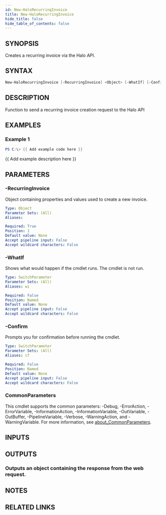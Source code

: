 ```yaml
---
id: New-HaloRecurringInvoice
title: New-HaloRecurringInvoice
hide_title: false
hide_table_of_contents: false
---
```


## SYNOPSIS

Creates a recurring invoice via the Halo API.

## SYNTAX

```powershell
New-HaloRecurringInvoice [-RecurringInvoice] <Object> [-WhatIf] [-Confirm] [<CommonParameters>]
```

## DESCRIPTION

Function to send a recurring invoice creation request to the Halo API

## EXAMPLES

### Example 1

```powershell
PS C:\> {{ Add example code here }}
```

{{ Add example description here }}

## PARAMETERS

### -RecurringInvoice

Object containing properties and values used to create a new invoice.

```yaml
Type: Object
Parameter Sets: (All)
Aliases:

Required: True
Position: 1
Default value: None
Accept pipeline input: False
Accept wildcard characters: False
```

### -WhatIf

Shows what would happen if the cmdlet runs.
The cmdlet is not run.

```yaml
Type: SwitchParameter
Parameter Sets: (All)
Aliases: wi

Required: False
Position: Named
Default value: None
Accept pipeline input: False
Accept wildcard characters: False
```

### -Confirm

Prompts you for confirmation before running the cmdlet.

```yaml
Type: SwitchParameter
Parameter Sets: (All)
Aliases: cf

Required: False
Position: Named
Default value: None
Accept pipeline input: False
Accept wildcard characters: False
```

### CommonParameters

This cmdlet supports the common parameters: -Debug, -ErrorAction, -ErrorVariable, -InformationAction, -InformationVariable, -OutVariable, -OutBuffer, -PipelineVariable, -Verbose, -WarningAction, and -WarningVariable. For more information, see [about_CommonParameters](http://go.microsoft.com/fwlink/?LinkID=113216).

## INPUTS

## OUTPUTS

### Outputs an object containing the response from the web request.

## NOTES

## RELATED LINKS
